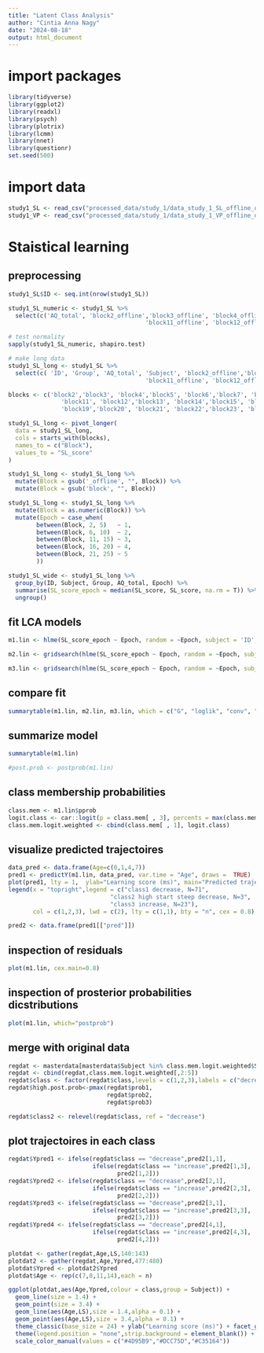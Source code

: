 ```yaml
---
title: "Latent Class Analysis"
author: "Cintia Anna Nagy"
date: "2024-08-18"
output: html_document
---
```

# import packages

```r
library(tidyverse)
library(ggplot2)
library(readxl)
library(psych)
library(plotrix)
library(lcmm)
library(nnet)
library(questionr)
set.seed(500)
```

# import data

```r
study1_SL <- read_csv("processed_data/study_1/data_study_1_SL_offline_online.csv")
study1_VP <- read_csv("processed_data/study_1/data_study_1_VP_offline_online.csv")
```

# Staistical learning
## preprocessing

```r
study1_SL$ID <- seq.int(nrow(study1_SL))

study1_SL_numeric <- study1_SL %>% 
  select(c('AQ_total', 'block2_offline','block3_offline', 'block4_offline','block5_offline', 'block6_offline','block7_offline', 'block8_offline','block9_offline', 'block10_offline',
                                       'block11_offline', 'block12_offline','block13_offline', 'block14_offline','block15_offline', 'block16_offline', 'block17_offline','block18_offline', 'block19_offline','block20_offline', 'block21_offline', 'block22_offline','block23_offline', 'block24_offline','block25_offline'))

# test normality
sapply(study1_SL_numeric, shapiro.test)

# make long data
study1_SL_long <- study1_SL %>% 
  select(c( 'ID', 'Group', 'AQ_total', 'Subject', 'block2_offline','block3_offline', 'block4_offline','block5_offline', 'block6_offline','block7_offline', 'block8_offline','block9_offline', 'block10_offline',
                                       'block11_offline', 'block12_offline','block13_offline', 'block14_offline','block15_offline', 'block16_offline', 'block17_offline','block18_offline', 'block19_offline','block20_offline', 'block21_offline', 'block22_offline','block23_offline', 'block24_offline','block25_offline'))

blocks <- c('block2','block3', 'block4','block5', 'block6','block7', 'block8','block9', 'block10',
               'block11', 'block12','block13', 'block14','block15', 'block16', 'block17','block18',
               'block19','block20', 'block21', 'block22','block23', 'block24','block25')

study1_SL_long <- pivot_longer(
  data = study1_SL_long,
  cols = starts_with(blocks),
  names_to = c("Block"),
  values_to = "SL_score"
)

study1_SL_long <- study1_SL_long %>% 
  mutate(Block = gsub('_offline', "", Block)) %>% 
  mutate(Block = gsub('block', "", Block))

study1_SL_long <- study1_SL_long %>% 
  mutate(Block = as.numeric(Block)) %>% 
  mutate(Epoch = case_when(
        between(Block, 2, 5)   ~ 1,
        between(Block, 6, 10)  ~ 2,
        between(Block, 11, 15) ~ 3,
        between(Block, 16, 20) ~ 4,
        between(Block, 21, 25) ~ 5
        ))

study1_SL_wide <- study1_SL_long %>% 
  group_by(ID, Subject, Group, AQ_total, Epoch) %>% 
  summarise(SL_score_epoch = median(SL_score, SL_score, na.rm = T)) %>% 
  ungroup()
```

## fit LCA models

```r
m1.lin <- hlme(SL_score_epoch ~ Epoch, random = ~Epoch, subject = 'ID', data = study1_SL_wide)
```

```r
m2.lin <- gridsearch(hlme(SL_score_epoch ~ Epoch, random = ~Epoch, subject = 'ID', data = study1_SL_wide, ng = 2, mixture = ~Epoch), rep = 200, maxiter = 50, minit = m1.lin)
```

```r
m3.lin <- gridsearch(hlme(SL_score_epoch ~ Epoch, random = ~Epoch, subject = 'ID', data = study1_SL_wide, ng = 3, mixture = ~Epoch), rep = 200, maxiter = 50, minit = m1.lin)
```

## compare fit

```r
summarytable(m1.lin, m2.lin, m3.lin, which = c("G", "loglik", "conv", "npm", "AIC", "BIC", "SABIC", "entropy", "ICL", "%class"))
```

## summarize model

```r
summarytable(m1.lin)

#post.prob <- postprob(m1.lin)
```

## class membership probabilities

```r
class.mem <- m1.lin$pprob
logit.class <- car::logit(p = class.mem[ , 3], percents = max(class.mem[ , 3], na.rm = TRUE) > 1)
class.mem.logit.weighted <- cbind(class.mem[ , 1], logit.class)
```

## visualize predicted trajectoires

```r
data_pred <- data.frame(Age=c(0,1,4,7))
pred1 <- predictY(m1.lin, data_pred, var.time = "Age", draws =  TRUE)
plot(pred1, lty = 1,  ylab="Learning score (ms)", main="Predicted trajectories for ASRT", xlab = "Age (years)", legend = NULL, shades = TRUE)
legend(x = "topright",legend = c("class1 decrease, N=71",
                             "class2 high start steep decrease, N=3",
                             "class3 increase, N=23"),
       col = c(1,2,3), lwd = c(2), lty = c(1,1), bty = "n", cex = 0.8)

pred2 <- data.frame(pred1[["pred"]])
```

## inspection of residuals

```r
plot(m1.lin, cex.main=0.8)
```

## inspection of prosterior probabilities dicstributions

```r
plot(m1.lin, which="postprob")
```

## merge with original data

```r
regdat <- masterdata[masterdata$Subject %in% class.mem.logit.weighted$Subject,]
regdat <- cbind(regdat,class.mem.logit.weighted[,2:5])
regdat$class <- factor(regdat$class,levels = c(1,2,3),labels = c("decrease","high start steep decrease","increase"))
regdat$high.post.prob<-pmax(regdat$prob1,
                            regdat$prob2,
                            regdat$prob3)

regdat$class2 <- relevel(regdat$class, ref = "decrease")
```

## plot trajectoires in each class

```r
regdat$Ypred1 <- ifelse(regdat$class == "decrease",pred2[1,1],
                        ifelse(regdat$class == "increase",pred2[1,3],
                               pred2[1,2]))
regdat$Ypred2 <- ifelse(regdat$class == "decrease",pred2[2,1],
                        ifelse(regdat$class == "increase",pred2[2,3],
                               pred2[2,2]))
regdat$Ypred3 <- ifelse(regdat$class == "decrease",pred2[3,1],
                        ifelse(regdat$class == "increase",pred2[3,3],
                               pred2[3,2]))
regdat$Ypred4 <- ifelse(regdat$class == "decrease",pred2[4,1],
                        ifelse(regdat$class == "increase",pred2[4,3],
                               pred2[4,2]))

plotdat <- gather(regdat,Age,LS,140:143)
plotdat2 <- gather(regdat,Age,Ypred,477:480)
plotdat$Ypred <- plotdat2$Ypred
plotdat$Age <- rep(c(7,8,11,14),each = n)

ggplot(plotdat,aes(Age,Ypred,colour = class,group = Subject)) + 
  geom_line(size = 1.4) +
  geom_point(size = 3.4) +
  geom_line(aes(Age,LS),size = 1.4,alpha = 0.1) +
  geom_point(aes(Age,LS),size = 3.4,alpha = 0.1) +
  theme_classic(base_size = 24) + ylab("Learning score (ms)") + facet_grid(. ~ class) +
  theme(legend.position = "none",strip.background = element_blank()) +
  scale_color_manual(values = c("#4D95B9","#DCC75D","#C35164"))
```